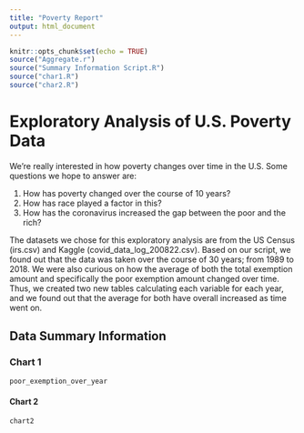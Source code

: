 ```yaml
---
title: "Poverty Report"
output: html_document
---
```


```r
knitr::opts_chunk$set(echo = TRUE)
source("Aggregate.r")
source("Summary Information Script.R")
source("char1.R")
source("char2.R")
```

# Exploratory Analysis of U.S. Poverty Data
We're really interested in how poverty changes over time in the U.S.
Some questions we hope to answer are:

1. How has poverty changed over the course of 10 years?
2. How has race played a factor in this?
3. How has the coronavirus increased the gap between the poor and the rich?

The datasets we chose for this exploratory analysis are from the US Census (irs.csv) and Kaggle (covid_data_log_200822.csv). Based on our script, we found out that the data was taken over the course of 30 years; from 1989 to 2018. We were also curious on how the average of both the total exemption amount and specifically the poor exemption amount changed over time. Thus, we created two new tables calculating each variable for each year, and we found out that the average for both have overall increased as time went on. 

## Data Summary Information















### Chart 1
```r
poor_exemption_over_year

```



#### Chart 2
```r
chart2

```